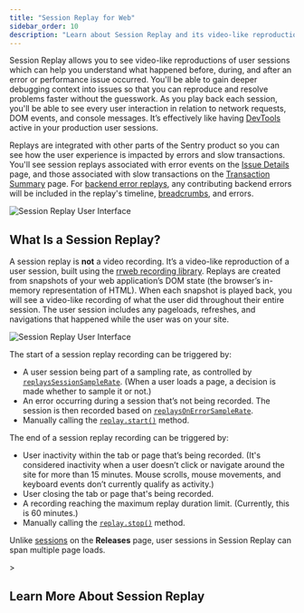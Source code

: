 ```yaml
---
title: "Session Replay for Web"
sidebar_order: 10
description: "Learn about Session Replay and its video-like reproductions of user interactions, which can help you see when users are frustrated and build a better web experience."
---
```


<Include name="feature-stage-beta-session-replay.mdx" />

Session Replay allows you to see video-like reproductions of user sessions which can help you understand what happened before, during, and after an error or performance issue occurred. You'll be able to gain deeper debugging context into issues so that you can reproduce and resolve problems faster without the guesswork. As you play back each session, you'll be able to see every user interaction in relation to network requests, DOM events, and console messages. It’s effectively like having [DevTools](https://developer.chrome.com/docs/devtools/overview/) active in your production user sessions.

Replays are integrated with other parts of the Sentry product so you can see how the user experience is impacted by errors and slow transactions. You'll see session replays associated with error events on the [Issue Details](/product/issues/issue-details/) page, and those associated with slow transactions on the [Transaction Summary](/product/performance/transaction-summary/) page. For [backend error replays](/product/explore/session-replay/web/getting-started/#replays-for-backend-errors), any contributing backend errors will be included in the replay's timeline, [breadcrumbs](https://docs.sentry.io/product/issues/issue-details/breadcrumbs/), and errors.

![Session Replay User Interface](./img/session-replay.png)

## What Is a Session Replay?

A session replay is **not** a video recording. It’s a video-like reproduction of a user session, built using the [rrweb recording library](https://www.rrweb.io/). Replays are created from snapshots of your web application’s DOM state (the browser’s in-memory representation of HTML). When each snapshot is played back, you will see a video-like recording of what the user did throughout their entire session. The user session includes any pageloads, refreshes, and navigations that happened while the user was on your site.

![Session Replay User Interface](./img/session-replay-what-is-a-replay.png)

The start of a session replay recording can be triggered by:

- A user session being part of a sampling rate, as controlled by [`replaysSessionSampleRate`](/platforms/javascript/session-replay/#sampling). (When a user loads a page, a decision is made whether to sample it or not.)
- An error occurring during a session that’s not being recorded. The session is then recorded based on [`replaysOnErrorSampleRate`](/platforms/javascript/session-replay/#sampling).
- Manually calling the [`replay.start()`](/platforms/javascript/session-replay/understanding-sessions/#manually-starting-replay) method.

The end of a session replay recording can be triggered by:

- User inactivity within the tab or page that’s being recorded. (It's considered inactivity when a user doesn’t click or navigate around the site for more than 15 minutes. Mouse scrolls, mouse movements, and keyboard events don’t currently qualify as activity.)
- User closing the tab or page that's being recorded.
- A recording reaching the maximum replay duration limit. (Currently, this is 60 minutes.)
- Manually calling the [`replay.stop()`](/platforms/javascript/session-replay/understanding-sessions/#manually-stopping-replay) method.

<Alert>

Unlike [sessions](/product/releases/health/#session) on the **Releases** page, user sessions in Session Replay can span multiple page loads.

</Alert>>

## Learn More About Session Replay

<PageGrid />

